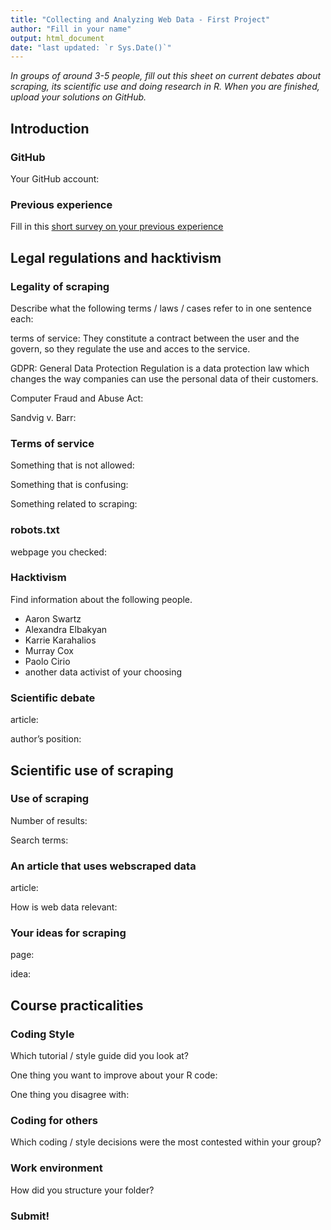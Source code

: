 ```yaml
---
title: "Collecting and Analyzing Web Data - First Project"
author: "Fill in your name"
output: html_document
date: "last updated: `r Sys.Date()`"
---
```



*In groups of around 3-5 people, fill out this sheet on current debates about scraping, its scientific use and doing research in R. When you are finished, upload your solutions on GitHub.*

\setcounter{tocdepth}{2}
\tableofcontents

## Introduction

### GitHub

Your GitHub account:


### Previous experience

Fill in this [short survey on your previous experience](https://forms.gle/BJtFLNVWirnDWzSZ8)


\pagebreak


## Legal regulations and hacktivism

### Legality of scraping


Describe what the following terms / laws / cases refer to in one sentence each:

terms of service: They constitute a contract between the user and the govern, so they regulate the use and acces to the service.

GDPR: General Data Protection Regulation is a data protection law which changes the way companies can use the personal data of their customers.

Computer Fraud and Abuse Act: 

Sandvig v. Barr: 



### Terms of service

Something that is not allowed:

Something that is confusing:

Something related to scraping: 


### robots.txt


webpage you checked:


### Hacktivism

Find information about the following people.

- Aaron Swartz
- Alexandra Elbakyan
- Karrie Karahalios
- Murray Cox
- Paolo Cirio
- another data activist of your choosing


### Scientific debate

article:

author's position:

\pagebreak


## Scientific use of scraping

### Use of scraping

Number of results:

Search terms:

### An article that uses webscraped data


article:

How is web data relevant:

### Your ideas for scraping

page:

idea:


\pagebreak


## Course practicalities

### Coding Style


Which tutorial / style guide did you look at?

One thing you want to improve about your R code:

One thing you disagree with:

### Coding for others



Which coding / style decisions were the most contested within your group?



### Work environment

How did you structure your folder?



### Submit!
